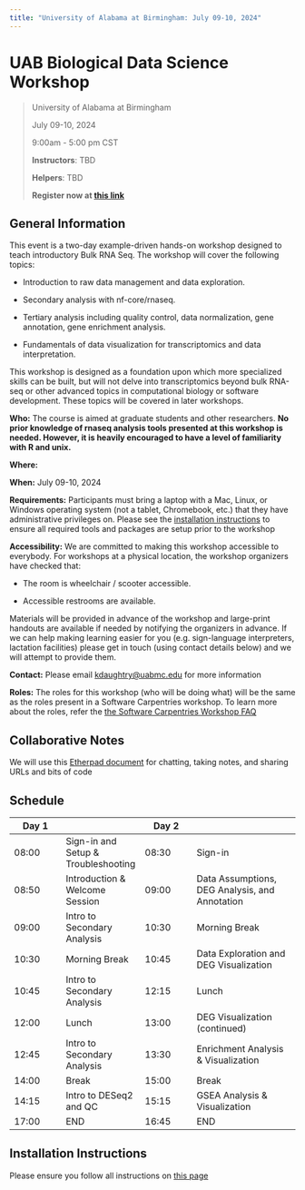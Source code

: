 ```yaml
---
title: "University of Alabama at Birmingham: July 09-10, 2024"
---
```


# UAB Biological Data Science Workshop

> University of Alabama at Birmingham
>
> July 09-10, 2024
>
> 9:00am - 5:00 pm CST
>
> **Instructors**: TBD
>
> **Helpers**: TBD
>
> **Register now at [this link](https://events.uab.edu/en/6g1Y8if7/u-bds-bulk-rnaseq-workshop-4a2ePZuPa1/overview)**

## General Information

This event is a two-day example-driven hands-on workshop designed to teach introductory Bulk RNA Seq. The workshop will cover the following topics:

-   Introduction to raw data management and data exploration.

-   Secondary analysis with nf-core/rnaseq.

-   Tertiary analysis including quality control, data normalization, gene annotation, gene enrichment analysis.

-   Fundamentals of data visualization for transcriptomics and data interpretation.

This workshop is designed as a foundation upon which more specialized skills can be built, but will not delve into transcriptomics beyond bulk RNA-seq or other advanced topics in computational biology or software development. These topics will be covered in later workshops.

**Who:** The course is aimed at graduate students and other researchers. **No prior knowledge of rnaseq analysis tools presented at this workshop is needed. However, it is heavily encouraged to have a level of familiarity with R and unix.**

**Where:**

**When:** July 09-10, 2024

**Requirements:** Participants must bring a laptop with a Mac, Linux, or Windows operating system (not a tablet, Chromebook, etc.) that they have administrative privileges on. Please see the [installation instructions](installation.html) to ensure all required tools and packages are setup prior to the workshop

**Accessibility:** We are committed to making this workshop accessible to everybody. For workshops at a physical location, the workshop organizers have checked that:

-   The room is wheelchair / scooter accessible.

-   Accessible restrooms are available.

Materials will be provided in advance of the workshop and large-print handouts are available if needed by notifying the organizers in advance. If we can help making learning easier for you (e.g. sign-language interpreters, lactation facilities) please get in touch (using contact details below) and we will attempt to provide them.

**Contact:** Please email [kdaughtry\@uabmc.edu](mailto:kdaughtry@uabmc.edu) for more information

**Roles:** The roles for this workshop (who will be doing what) will be the same as the roles present in a Software Carpentries workshop. To learn more about the roles, refer the [the Software Carpentries Workshop FAQ](https://carpentries.org/workshop_faq/#what-are-the-roles-of-everyone-participating-in-a-workshop)

## Collaborative Notes

We will use this [Etherpad document](https://etherpad.wikimedia.org/p/uab-2024-07-09) for chatting, taking notes, and sharing URLs and bits of code

## Schedule

| Day 1 |                                     | Day 2 |                                                |
|-------------|--------------------|-------------|--------------------------|
| 08:00 | Sign-in and Setup & Troubleshooting | 08:30 | Sign-in                                        |
| 08:50 | Introduction & Welcome Session      | 09:00 | Data Assumptions, DEG Analysis, and Annotation |
| 09:00 | Intro to Secondary Analysis         | 10:30 | Morning Break                                  |
| 10:30 | Morning Break                       | 10:45 | Data Exploration and DEG Visualization         |
| 10:45 | Intro to Secondary Analysis         | 12:15 | Lunch                                          |
| 12:00 | Lunch                               | 13:00 | DEG Visualization (continued)                  |
| 12:45 | Intro to Secondary Analysis         | 13:30 | Enrichment Analysis & Visualization            |
| 14:00 | Break                               | 15:00 | Break                                          |
| 14:15 | Intro to DESeq2 and QC              | 15:15 | GSEA Analysis & Visualization                  |
| 17:00 | END                                 | 16:45 | END                                            |

## Installation Instructions

Please ensure you follow all instructions on [this page](installation.html)